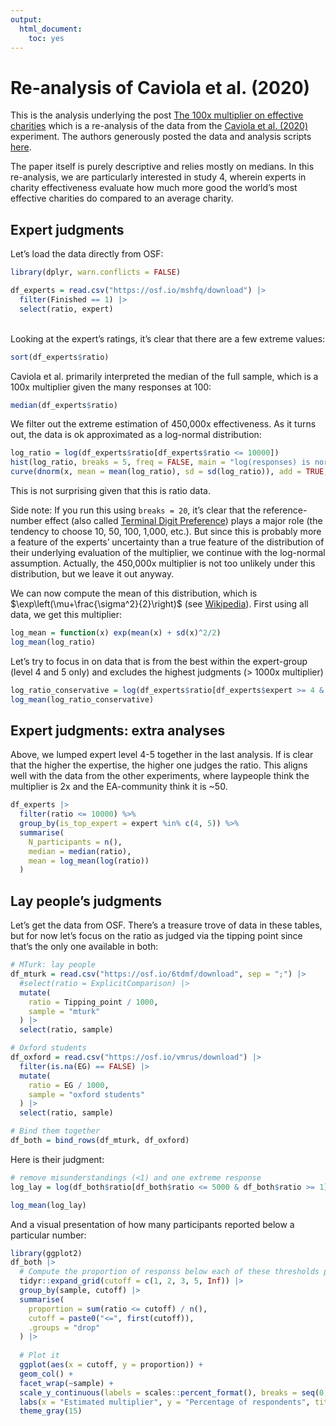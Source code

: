 ```yaml
---
output: 
  html_document: 
    toc: yes
---
```


```{=html}
<style type="text/css">
.main-container {
  max-width: 700px !important;
  margin-left: auto;
  margin-right: auto;
}
</style>
```
# Re-analysis of Caviola et al. (2020)

This is the analysis underlying the post [The 100x multiplier on effective charities](https://docs.google.com/document/d/1KmfrVB5ZkFBgss1047nhes5R-bwLDFe8Qx5NnLwU8XE/edit?usp=sharing) which is a re-analysis of the data from the [Caviola et al. (2020)](http://journal.sjdm.org/20/200504/jdm200504.pdf) experiment. The authors generously posted the data and analysis scripts [here](https://osf.io/k4zfr/).

The paper itself is purely descriptive and relies mostly on medians. In this re-analysis, we are particularly interested in study 4, wherein experts in charity effectiveness evaluate how much more good the world's most effective charities do compared to an average charity.

## Expert judgments

Let's load the data directly from OSF:

```r
library(dplyr, warn.conflicts = FALSE)

df_experts = read.csv("https://osf.io/mshfq/download") |>
  filter(Finished == 1) |>
  select(ratio, expert)
```

\
Looking at the expert's ratings, it's clear that there are a few extreme values:

```r
sort(df_experts$ratio)
```

Caviola et al. primarily interpreted the median of the full sample, which is a 100x multiplier given the many responses at 100:

```r
median(df_experts$ratio)
```

We filter out the extreme estimation of 450,000x effectiveness. As it turns out, the data is ok approximated as a log-normal distribution:

```r
log_ratio = log(df_experts$ratio[df_experts$ratio <= 10000])
hist(log_ratio, breaks = 5, freq = FALSE, main = "log(responses) is normally distributed")
curve(dnorm(x, mean = mean(log_ratio), sd = sd(log_ratio)), add = TRUE, lwd = 2)
```

This is not surprising given that this is ratio data.

Side note: If you run this using `breaks = 20`, it's clear that the reference-number effect (also called [Terminal Digit Preference](https://en.wikipedia.org/wiki/Terminal_digit_preference)) plays a major role (the tendency to choose 10, 50, 100, 1,000, etc.). But since this is probably more a feature of the experts' uncertainty than a true feature of the distribution of their underlying evaluation of the multiplier, we continue with the log-normal assumption. Actually, the 450,000x multiplier is not too unlikely under this distribution, but we leave it out anyway.

We can now compute the mean of this distribution, which is $\exp\left(\mu+\frac{\sigma^2}{2}\right)$ (see [Wikipedia](https://en.wikipedia.org/wiki/Log-normal_distribution)). First using all data, we get this multiplier:

```r
log_mean = function(x) exp(mean(x) + sd(x)^2/2)
log_mean(log_ratio)
```

Let's try to focus in on data that is from the best within the expert-group (level 4 and 5 only) and excludes the highest judgments (\> 1000x multiplier)

```r
log_ratio_conservative = log(df_experts$ratio[df_experts$expert >= 4 & df_experts$ratio <= 1000])
log_mean(log_ratio_conservative)
```

## Expert judgments: extra analyses

Above, we lumped expert level 4-5 together in the last analysis. If is clear that the higher the expertise, the higher one judges the ratio. This aligns well with the data from the other experiments, where laypeople think the multiplier is 2x and the EA-community think it is \~50.

```r
df_experts |>
  filter(ratio <= 10000) %>%
  group_by(is_top_expert = expert %in% c(4, 5)) %>%
  summarise(
    N_participants = n(),
    median = median(ratio),
    mean = log_mean(log(ratio))
  )

```

## Lay people's judgments

Let's get the data from OSF. There's a treasure trove of data in these tables, but for now let's focus on the ratio as judged via the tipping point since that's the only one available in both:

```r
# MTurk: lay people
df_mturk = read.csv("https://osf.io/6tdmf/download", sep = ";") |>
  #select(ratio = ExplicitComparison) |>
  mutate(
    ratio = Tipping_point / 1000,
    sample = "mturk"
  ) |>
  select(ratio, sample)

# Oxford students
df_oxford = read.csv("https://osf.io/vmrus/download") |>
  filter(is.na(EG) == FALSE) |>
  mutate(
    ratio = EG / 1000,
    sample = "oxford students"
  ) |>
  select(ratio, sample)

# Bind them together
df_both = bind_rows(df_mturk, df_oxford)
```

Here is their judgment:

```r
# remove misunderstandings (<1) and one extreme response
log_lay = log(df_both$ratio[df_both$ratio <= 5000 & df_both$ratio >= 1])

log_mean(log_lay)
```

And a visual presentation of how many participants reported below a particular number:

```r
library(ggplot2)
df_both |>
  # Compute the proportion of responss below each of these thresholds per group
  tidyr::expand_grid(cutoff = c(1, 2, 3, 5, Inf)) |>
  group_by(sample, cutoff) |>
  summarise(
    proportion = sum(ratio <= cutoff) / n(),
    cutoff = paste0("<=", first(cutoff)),
    .groups = "drop"
  ) |>
  
  # Plot it
  ggplot(aes(x = cutoff, y = proportion)) +
  geom_col() +
  facet_wrap(~sample) +
  scale_y_continuous(labels = scales::percent_format(), breaks = seq(0, 1, 0.2)) +
  labs(x = "Estimated multiplier", y = "Percentage of respondents", title = "Public perception of effectiveness") +
  theme_gray(15)
```
